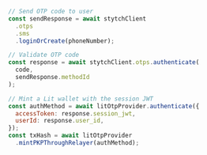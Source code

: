 ```js
// Send OTP code to user
const sendResponse = await stytchClient
  .otps
  .sms
  .loginOrCreate(phoneNumber);

// Validate OTP code
const response = await stytchClient.otps.authenticate(
  code,
  sendResponse.methodId
);

// Mint a Lit wallet with the session JWT
const authMethod = await litOtpProvider.authenticate({
  accessToken: response.session_jwt,
  userId: response.user_id,
});
const txHash = await litOtpProvider
  .mintPKPThroughRelayer(authMethod);
```
